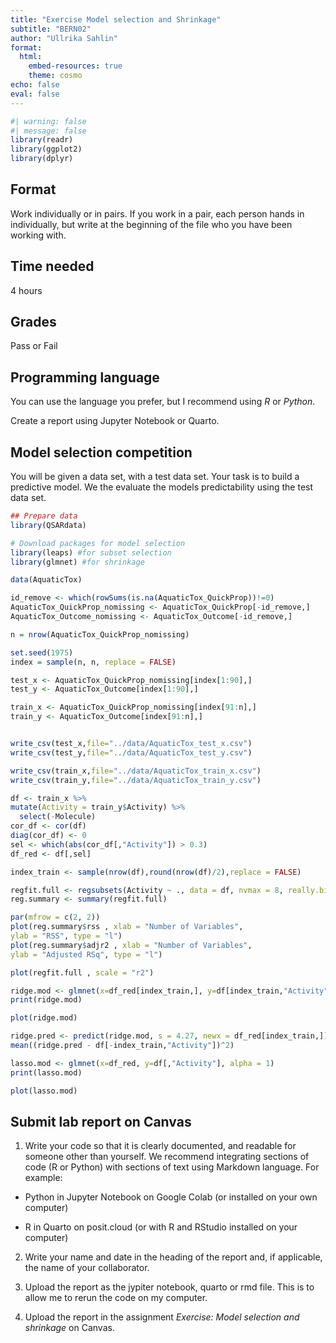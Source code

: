 ```yaml
---
title: "Exercise Model selection and Shrinkage"
subtitle: "BERN02"
author: "Ullrika Sahlin"
format: 
  html:
    embed-resources: true
    theme: cosmo
echo: false
eval: false
---
```


```r
#| warning: false
#| message: false
library(readr)
library(ggplot2)
library(dplyr)
```

## Format

Work individually or in pairs. If you work in a pair, each person hands in individually, but write at the beginning of the file who you have been working with. 

## Time needed

4 hours

## Grades

Pass or Fail

## Programming language

You can use the language you prefer, but I recommend using *R* or *Python*. 

Create a report using Jupyter Notebook or Quarto. 

## Model selection competition

You will be given a data set, with a test data set. Your task is to build a predictive model. We the evaluate the models predictability using the test data set. 

<!-- You have access to a dataset for **Fathead Minnow Acute Aquatic Toxicity** compiled and described by He and Jurs (2005). The data set consists of 322 compounds that were experimentally assessed for toxicity. The outcome is the negative log of activity (labeled as "activity").  -->

<!-- The data set contains 50 molecular QuickProp descriptors (http://www.schrodinger.com/products/14/17/). Ullrika has removed missing values. -->

<!-- Your task is to build a model that predict Acute Aquatic Toxicity from the molecular descriptors.  -->

<!-- Ullrika has taken out a randomly selected validation set of 90 compounds from the original dataset. You have access to the remaining 229 data points as training dataset to build the model. You are to build at least one predictive model. When that is done, you get access to the validation set and you are without altering your model derive the $MSE_{test}$ and $R^2$ (or $\text{Adjusted }R^2$). From the submitted reports, we will later identify a winner. -->

<!-- You can choose which of the two alternatives you would like to start with. If you have time, then make a model for both of them.  -->

<!-- - Build a predictive model using best subset selection, forward or backward selection using the full data set.  -->

<!-- - Build a predictive model using shrinkage methods. I recommend you select a smaller subset of the predictors and use the Lasso. Note if the functions that come with the ISL book automatically standardise the predictors, otherwise you must also remember to standardise the predictors.  -->



```r
## Prepare data
library(QSARdata)

# Download packages for model selection
library(leaps) #for subset selection
library(glmnet) #for shrinkage
```


```r
data(AquaticTox)

id_remove <- which(rowSums(is.na(AquaticTox_QuickProp))!=0)
AquaticTox_QuickProp_nomissing <- AquaticTox_QuickProp[-id_remove,]
AquaticTox_Outcome_nomissing <- AquaticTox_Outcome[-id_remove,]

n = nrow(AquaticTox_QuickProp_nomissing)

set.seed(1975)
index = sample(n, n, replace = FALSE)

test_x <- AquaticTox_QuickProp_nomissing[index[1:90],]
test_y <- AquaticTox_Outcome[index[1:90],]

train_x <- AquaticTox_QuickProp_nomissing[index[91:n],]
train_y <- AquaticTox_Outcome[index[91:n],]


write_csv(test_x,file="../data/AquaticTox_test_x.csv")
write_csv(test_y,file="../data/AquaticTox_test_y.csv")

write_csv(train_x,file="../data/AquaticTox_train_x.csv")
write_csv(train_y,file="../data/AquaticTox_train_y.csv")
```



```r
df <- train_x %>% 
mutate(Activity = train_y$Activity) %>% 
  select(-Molecule)
cor_df <- cor(df)
diag(cor_df) <- 0
sel <- which(abs(cor_df[,"Activity"]) > 0.3)
df_red <- df[,sel]
```

```r
index_train <- sample(nrow(df),round(nrow(df)/2),replace = FALSE)
```


```r
regfit.full <- regsubsets(Activity ~ ., data = df, nvmax = 8, really.big=TRUE)
reg.summary <- summary(regfit.full)
```


```r
par(mfrow = c(2, 2))
plot(reg.summary$rss , xlab = "Number of Variables",
ylab = "RSS", type = "l")
plot(reg.summary$adjr2 , xlab = "Number of Variables",
ylab = "Adjusted RSq", type = "l")
```


```r
plot(regfit.full , scale = "r2")
```



```r
ridge.mod <- glmnet(x=df_red[index_train,], y=df[index_train,"Activity"], alpha = 0)
print(ridge.mod)
```
```r
plot(ridge.mod)
```



```r
ridge.pred <- predict(ridge.mod, s = 4.27, newx = df_red[index_train,])
mean((ridge.pred - df[-index_train,"Activity"])^2)
```

```r
lasso.mod <- glmnet(x=df_red, y=df[,"Activity"], alpha = 1)
print(lasso.mod)
```


```r
plot(lasso.mod)
```



## Submit lab report on Canvas

(1) Write your code so that it is clearly documented, and readable for someone other than yourself. We recommend integrating sections of code (R or Python) with sections of text using Markdown language. For example: 

- Python in Jupyter Notebook on Google Colab (or installed on your own computer)

- R in Quarto on posit.cloud (or with R and RStudio installed on your computer)

(2) Write your name and date in the heading of the report and, if applicable, the name of your collaborator. 

(3) Upload the report as the jypiter notebook, quarto or rmd file. This is to allow me to rerun the code on my computer.

(4) Upload the report in the assignment *Exercise: Model selection and shrinkage* on Canvas. 


